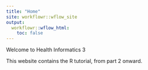 ```yaml
---
title: "Home"
site: workflowr::wflow_site
output:
  workflowr::wflow_html:
    toc: false
---
```


Welcome to Health Informatics 3 

This website contains the R tutorial, from part 2 onward.
